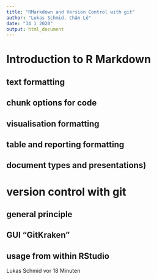 ```yaml
---
title: "RMarkdown and Version Control with git"
author: "Lukas Schmid, Chân Lê"
date: "34 1 2020"
output: html_document
---
```


# Introduction to R Markdown

## text formatting

## chunk options for code
## visualisation formatting
## table and reporting formatting
## document types and presentations)
# version control with git
## general principle
## GUI "GitKraken"
## usage from within RStudio




Lukas Schmid  vor 18 Minuten